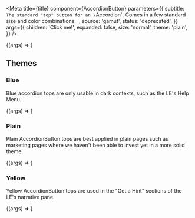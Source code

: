 
<Meta
  title={title}
  component={AccordionButton}
  parameters={{
    subtitle: `
The standard "top" button for an \`Accordion\`.
Comes in a few standard size and color combinations.
`,
    source: 'gamut',
    status: 'deprecated',
  }}
  args={{
    children: 'Click me!',
    expanded: false,
    size: 'normal',
    theme: 'plain',
  }}
/>

<Canvas>
  <Story name="AccordionButton">
    {(args) => <AccordionButton {...args} />}
  </Story>
</Canvas>

<PropsTable story="AccordionButton" />

## Themes

### Blue

Blue accordion tops are only usable in dark contexts, such as the LE's
Help Menu.

<Canvas className="dark">
  <Story name="Blue" args={{ expanded: true, theme: 'blue' }}>
    {(args) => <AccordionButton {...args} />}
  </Story>
</Canvas>

### Plain

Plain AccordionButton tops are best applied in plain pages such as marketing pages
where we haven't been able to invest yet in a more solid theme.

<Canvas>
  <Story name="Plain" args={{ expanded: true, theme: 'plain' }}>
    {(args) => <AccordionButton {...args} />}
  </Story>
</Canvas>

### Yellow

Yellow AccordionButton tops are used in the "Get a Hint" sections of the LE's
narrative pane.

<Canvas>
  <Story name="Yellow" args={{ expanded: true, theme: 'yellow' }}>
    {(args) => <AccordionButton {...args} />}
  </Story>
</Canvas>
